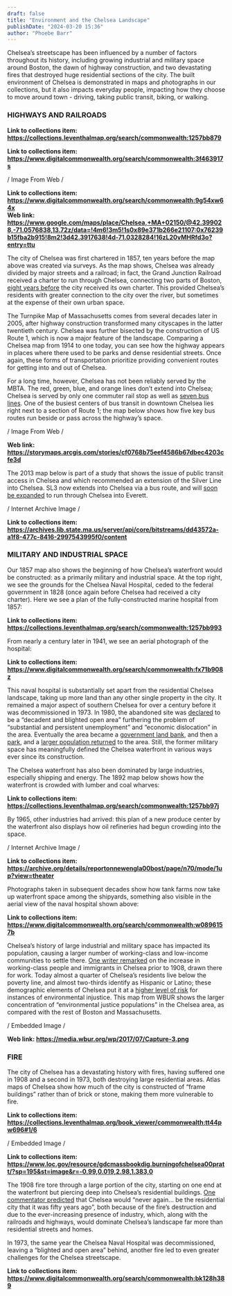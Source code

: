 ```yaml
---
draft: false
title: "Environment and the Chelsea Landscape"
publishDate: "2024-03-20 15:36"
author: "Phoebe Barr"
---
```




Chelsea’s streetscape has been influenced by a number of factors throughout its history, including growing industrial and military space around Boston, the dawn of highway construction, and two devastating fires that destroyed huge residential sections of the city. The built environment of Chelsea is demonstrated in maps and photographs in our collections, but it also impacts everyday people, impacting how they choose to move around town - driving, taking public transit, biking, or walking. 

### HIGHWAYS AND RAILROADS

<ItemCard identifier="commonwealth--1257bb879" />

**Link to collections item: https://collections.leventhalmap.org/search/commonwealth:1257bb879**

<ItemCard identifier="commonwealth--3f463917s" />

**Link to collections item: https://www.digitalcommonwealth.org/search/commonwealth:3f463917s**

<ItemCard identifier="commonwealth--9g54xw64x" />

/ Image From Web /

**Link to collections item: https://www.digitalcommonwealth.org/search/commonwealth:9g54xw64x** \
**Web link: https://www.google.com/maps/place/Chelsea,+MA+02150/@42.399028,-71.0576838,13.72z/data=!4m6!3m5!1s0x89e371b266e21107:0x76239b15fba2b915!8m2!3d42.3917638!4d-71.0328284!16zL20vMHRfd3o?entry=ttu**

The city of Chelsea was first chartered in 1857, ten years before the map above was created via surveys. As the map shows, Chelsea was already divided by major streets and a railroad; in fact, the Grand Junction Railroad received a charter to run through Chelsea, connecting two parts of Boston, [eight years before](<https://www.loc.gov/resource/gdcmassbookdig.burningofchelsea00pratt/?sp=17&st=pdf&r=-0.33%2C-0.083%2C1.66%2C1.66%2C0&pdfPage=22>) the city received its own charter. This provided Chelsea’s residents with greater connection to the city over the river, but sometimes at the expense of their own urban space. 

The Turnpike Map of Massachusetts comes from several decades later in 2005, after highway construction transformed many cityscapes in the latter twentieth century. Chelsea was further bisected by the construction of US Route 1, which is now a major feature of the landscape. Comparing a Chelsea map from 1914 to one today, you can see how the highway appears in places where there used to be parks and dense residential streets. Once again, these forms of transportation prioritize providing convenient routes for getting into and out of Chelsea. 

For a long time, however, Chelsea has not been reliably served by the MBTA. The red, green, blue, and orange lines don’t extend into Chelsea; Chelsea is served by only one commuter rail stop as well as [seven bus lines](<https://www.chelseama.gov/archives/mbta_info.php>). One of the busiest centers of bus transit in downtown Chelsea lies right next to a section of Route 1; the map below shows how five key bus routes run beside or pass across the highway’s space.

/ Image From Web /

**Web link: https://storymaps.arcgis.com/stories/cf0768b75eef4586b67dbec4203cfe3d**

The 2013 map below is part of a study that shows the issue of public transit access in Chelsea and which recommended an extension of the Silver Line into Chelsea. SL3 now extends into Chelsea via a bus route, and will [soon be expanded](<https://mass.streetsblog.org/2024/03/08/mbta-endorses-a-new-bus-rapid-transit-route-through-everett>) to run through Chelsea into Everett.

/ Internet Archive Image /

**Link to collections item: https://archives.lib.state.ma.us/server/api/core/bitstreams/dd43572a-a1f8-477c-8416-2997543995f0/content**

### MILITARY AND INDUSTRIAL SPACE

Our 1857 map also shows the beginning of how Chelsea’s waterfront would be constructed: as a primarily military and industrial space. At the top right, we see the grounds for the Chelsea Naval Hospital, ceded to the federal government in 1828 (once again before Chelsea had received a city charter). Here we see a plan of the fully-constructed marine hospital from 1857: 

<ItemCard identifier="commonwealth--1257bb993" />

**Link to collections item: https://collections.leventhalmap.org/search/commonwealth:1257bb993**

From nearly a century later in 1941, we see an aerial photograph of the hospital: 

<ItemCard identifier="commonwealth--fx71b908z" />

**Link to collections item: https://www.digitalcommonwealth.org/search/commonwealth:fx71b908z**

This naval hospital is substantially set apart from the residential Chelsea landscape, taking up more land than any other single property in the city. It remained a major aspect of southern Chelsea for over a century before it was decommissioned in 1973. In 1980, the abandoned site was [declared](<https://archives.lib.state.ma.us/server/api/core/bitstreams/35bc096c-dcf8-47d7-88e6-4de6f0270641/content>) to be a “decadent and blighted open area” furthering the problem of “substantial and persistent unemployment” and “economic dislocation” in the area. Eventually the area became a [government land bank](<https://archives.lib.state.ma.us/server/api/core/bitstreams/21742e90-a5fe-43f9-95ba-c4c2afc264b9/content>), and then a [park](<https://archives.lib.state.ma.us/server/api/core/bitstreams/9e62827c-c326-4762-9f88-be544fd5c64c/content>), and a [larger population returned](<https://www.socialexplorer.com/d32448e3e7/explore>) to the area. Still, the former military space has meaningfully defined the Chelsea waterfront in various ways ever since its construction. 

The Chelsea waterfront has also been dominated by large industries, especially shipping and energy. The 1892 map below shows how the waterfront is crowded with lumber and coal wharves: 

<ItemCard identifier="commonwealth--1257bb97j" />

**Link to collections item: https://collections.leventhalmap.org/search/commonwealth:1257bb97j**

By 1965, other industries had arrived: this plan of a new produce center by the waterfront also displays how oil refineries had begun crowding into the space. 

/ Internet Archive Image /

**Link to collections item: https://archive.org/details/reportonnewengla00bost/page/n70/mode/1up?view=theater**

Photographs taken in subsequent decades show how tank farms now take up waterfront space among the shipyards, something also visible in the aerial view of the naval hospital shown above:

<ItemCard identifier="commonwealth--w0896157b" />

**Link to collections item: https://www.digitalcommonwealth.org/search/commonwealth:w0896157b**

Chelsea’s history of large industrial and military space has impacted its population, causing a larger number of working-class and low-income communities to settle there. [One writer remarked](<https://www.loc.gov/resource/gdcmassbookdig.burningofchelsea00pratt/?sp=17&st=pdf&r=-0.33%2C-0.083%2C1.66%2C1.66%2C0&pdfPage=22>) on the increase in working-class people and immigrants in Chelsea prior to 1908, drawn there for work. Today almost a quarter of Chelsea’s residents live below the poverty line, and almost two-thirds identify as Hispanic or Latino; these demographic elements of Chelsea put it at a [higher level of risk](<https://www.wbur.org/news/2017/07/26/environmental-justice-boston-chelsea>) for instances of environmental injustice. This map from WBUR shows the larger concentration of “environmental justice populations” in the Chelsea area, as compared with the rest of Boston and Massachusetts. 

/ Embedded Image /

**Web link: https://media.wbur.org/wp/2017/07/Capture-3.png**

### FIRE

The city of Chelsea has a devastating history with fires, having suffered one in 1908 and a second in 1973, both destroying large residential areas. Atlas maps of Chelsea show how much of the city is constructed of “frame buildings” rather than of brick or stone, making them more vulnerable to fire. 

<ItemCard identifier="commonwealth--tt44pw696#1/6" />

**Link to collections item: https://collections.leventhalmap.org/book_viewer/commonwealth:tt44pw696#1/6**

/ Embedded Image /

**Link to collections item: https://www.loc.gov/resource/gdcmassbookdig.burningofchelsea00pratt/?sp=195&st=image&r=-0.99,0.019,2.98,1.383,0**

The 1908 fire tore through a large portion of the city, starting on one end at the waterfront but piercing deep into Chelsea’s residential buildings. [One commentator predicted](<https://www.loc.gov/resource/gdcmassbookdig.burningofchelsea00pratt/?sp=17&st=pdf&r=-0.33%2C-0.083%2C1.66%2C1.66%2C0&pdfPage=22>) that Chelsea would “never again… be the residential city that it was fifty years ago”, both because of the fire’s destruction and due to the ever-increasing presence of industry, which, along with the railroads and highways, would dominate Chelsea’s landscape far more than residential streets and homes. 

In 1973, the same year the Chelsea Naval Hospital was decommissioned, leaving a “blighted and open area” behind, another fire led to even greater challenges for the Chelsea streetscape. 

<ItemCard identifier="commonwealth--bk128h389" />

**Link to collections item: https://www.digitalcommonwealth.org/search/commonwealth:bk128h389**
